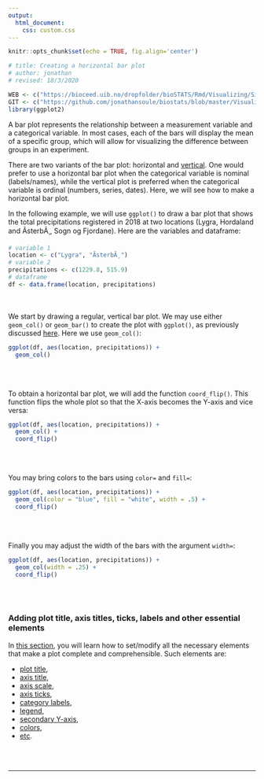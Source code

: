 ```yaml
---
output:
  html_document:
    css: custom.css
--- 
```


```r
knitr::opts_chunk$set(echo = TRUE, fig.align='center')

# title: Creating a horizontal bar plot
# author: jonathan
# revised: 18/3/2020 

WEB <- c("https://bioceed.uib.no/dropfolder/bioSTATS/Rmd/Visualizing/Simple/horizontal-bar-plot.html")
GIT <- c("https://github.com/jonathansoule/biostats/blob/master/Visualizing/Simple/horizontal-bar-plot.Rmd")
library(ggplot2)
```
A bar plot represents the relationship between a measurement variable and a categorical variable. In most cases, each of the bars will display the mean of a specific group, which will allow for visualizing the difference between groups in an experiment.

There are two variants of the bar plot: horizontal and [vertical](https://biostats.w.uib.no/creating-a-bar-plot/){target="_blank"}. One would prefer to use a horizontal bar plot when the categorical variable is nominal (labels/names), while the vertical plot is preferred when the categorical variable is ordinal (numbers, series, dates). Here, we will see how to make a horizontal bar plot.

In the following example, we will use `ggplot()` to draw a bar plot that shows the total precipitations registered in 2018 at two locations (Lygra, Hordaland and ÃsterbÃ¸, Sogn og Fjordane). Here are the variables and dataframe:
```r
# variable 1
location <- c("Lygra", "ÃsterbÃ¸")
# variable 2
precipitations <- c(1229.8, 515.9)
# dataframe
df <- data.frame(location, precipitations)
```
<br/><br/>
We start by drawing a regular, vertical bar plot. We may use either `geom_col()` or `geom_bar()` to create the plot with `ggplot()`, as previously discussed [here](https://biostats.w.uib.no/creating-a-bar-plot/){target="_blank"}. Here we use `geom_col()`:
```r
ggplot(df, aes(location, precipitations)) +     
  geom_col()
```
<br/><br/>

To obtain a horizontal bar plot, we will add the function `coord_flip()`. This function flips the whole plot so that the X-axis becomes the Y-axis and vice versa:
```r
ggplot(df, aes(location, precipitations)) +      
  geom_col() +
  coord_flip()                  
```
<br/><br/>

You may bring colors to the bars using `color=` and `fill=`:
```r
ggplot(df, aes(location, precipitations)) +     
  geom_col(color = "blue", fill = "white", width = .5) +
  coord_flip()       
```
<br/><br/>

Finally you may adjust the width of the bars with the argument `width=`:
```r
ggplot(df, aes(location, precipitations)) +     
  geom_col(width = .25) +
  coord_flip()       
```
<br/><br/>

### Adding plot title, axis titles, ticks, labels and other essential elements

In [this section](https://biostats.w.uib.no/topics/data-visualization-with-ggplot2/essential-elements/){target="_blank"}, you will learn how to set/modify all the necessary elements that make a plot complete and comprehensible. Such elements are:

+ [plot title](https://biostats.w.uib.no/title/){target="_blank"}, 
+ [axis title](https://biostats.w.uib.no/axis-titles/){target="_blank"},
+ [axis scale](https://biostats.w.uib.no/axis-scale/){target="_blank"},
+ [axis ticks](https://biostats.w.uib.no/axis-ticks/){target="_blank"},
+ [category labels](https://biostats.w.uib.no/category-labels/){target="_blank"},
+ [legend](https://biostats.w.uib.no/legend/){target="_blank"},
+ [secondary Y-axis](https://biostats.w.uib.no/secondary-y-axis/){target="_blank"},
+ [colors](https://biostats.w.uib.no/choosing-colors-for-your-plot/){target="_blank"},
+ [etc](https://biostats.w.uib.no/topics/data-visualization-with-ggplot2/essential-elements/){target="_blank"}.

<br/><br/>

***

<!-- UNCOMMENT TO ACTIVATE
Get the Rmarkdown file corresponding to this page on [GitHub](`r GIT`){target="_blank"}.
-->
